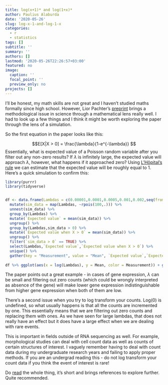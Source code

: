 ```yaml
---
title: log(x+1)* and log(1+x)*
author: Paulius Alaburda
date: '2020-05-26'
slug: log-x-1-and-log-1-x
categories:
  - r
  - statistics
tags: []
subtitle: ''
summary: ''
authors: []
lastmod: '2020-05-26T22:26:57+03:00'
featured: no
image:
  caption: ''
  focal_point: ''
  preview_only: no
projects: []
---
```


I'll be honest, my math skills are not great and I haven't studied maths formally since high school. However, Lior Pachter's [preprint](https://www.biorxiv.org/content/10.1101/2020.05.19.100214v2) brings a methodological issue in science through a mathematical lens really well. I had to look up a few things and I think it might be worth exploring the paper through the lens of a simulation.

So the first equation in the paper looks like this: 

$$E[X|X > 0] = \frac{\lambda}{1-e^{-\lambda}} $$
Essentially, what is expected value of a Poisson random variable after you filter out any non-zero results? If $\lambda$ is infinitely large, the expected value will approach $\lambda$, however, what happens if it approached zero? Using [L'Hôpital's rule](https://en.wikipedia.org/wiki/L%27H%C3%B4pital%27s_rule) we can estimate that the expected value will be roughly equal to 1. Here's a quick simulation to confirm this:

```r

library(purrr)
library(tidyverse)


df <- data.frame(Lambdas = c(0.00001,0.0001,0.0005,0.001,0.002,seq(from = 0.0001, to = 10, length.out = 30))) %>% 
  mutate(sim_data = map(Lambdas, ~rpois(100,.))) %>%
  unnest(sim_data) %>% 
  group_by(Lambdas) %>% 
  mutate(`Expected value` = mean(sim_data)) %>%
  ungroup() %>% 
  group_by(Lambdas,sim_data > 0) %>% 
  mutate(`Expected value when X > 0` = mean(sim_data)) %>%
  ungroup() %>% 
  filter(`sim_data > 0` == TRUE) %>% 
  select(Lambdas,`Expected value`,`Expected value when X > 0`) %>% 
  unique() %>% 
  gather(key = "Measurement", value = "Mean", `Expected value`,`Expected value when X > 0`)
  
df %>% ggplot(aes(x = log(Lambdas), y = Mean, color = Measurement)) + geom_line(alpha = 0.5, size = 1) + theme_bw() + labs(title = "When lambda is sufficiently large, filtering zero counts has no effect") + scale_y_continuous(breaks = c(1:10))

```

The paper points out a great example - in cases of gene expression, $\lambda$ can be small and filtering out zero counts (which could be wrongly interpreted as absence of the gene) will make lower gene expression indistinguishable from higher gene expression when both of them are low.

There's a second issue when you try to log transform your counts. Log(0) is undefined, so what usually happens is that all the counts are incremented by one. This essentially means that we are filtering out zero counts and replacing them with ones. As we have seen for large lambdas, that does not really have an effect but it does have a large effect when we are dealing with rare events. 

This is important in fields outside of RNA sequencing as well. For example, morphological studies can deal with cell count data as well as counts of certain structures of interest. I vaguely remember having to deal with count data during my undergraduate research years and failing to apply proper methods. If you are an undergrad reading this - do not log transform your count data if you think the event of interest is rare!

Do [read](https://www.biorxiv.org/content/10.1101/2020.05.19.100214v2.full.pdf+html) the whole thing, it's short and brings references to explore further. Quite recommended.
